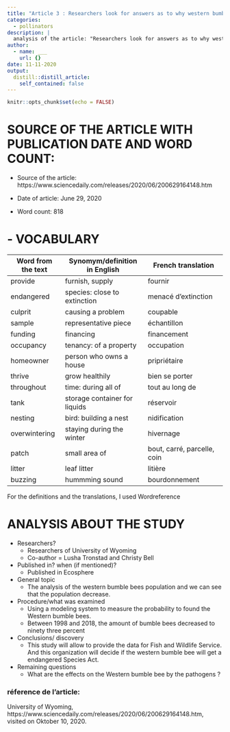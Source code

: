 ```yaml
---
title: "Article 3 : Researchers look for answers as to why western bumblebees are declining"
categories:
  - pollinators
description: |
  analysis of the article: "Researchers look for answers as to why western bumblebees are declining".
author:
  - name: ___
    url: {}
date: 11-11-2020
output:
  distill::distill_article:
    self_contained: false
---
```


```r
knitr::opts_chunk$set(echo = FALSE)
```


# SOURCE OF THE ARTICLE WITH PUBLICATION DATE AND WORD COUNT: 

* Source of the article: https://www.sciencedaily.com/releases/2020/06/200629164148.htm


* Date of article: June 29, 2020

* Word count: 818

# - VOCABULARY

| **Word from the text** | **Synomym/definition in English** | **French translation**          |
|--------------------|-------------------------------|-----------------------------|
| provide            | furnish, supply               | fournir                     |
| endangered         | species: close to extinction  | menacé d'extinction         |
| culprit            | causing a problem             | coupable                    |
| sample             | representative piece          | échantillon                 |
| funding            | financing                     | financement                 |
| occupancy          | tenancy: of a property        | occupation                  |
| homeowner          | person who owns a house       | pripriétaire                |
| thrive             | grow healthily                | bien se porter              |
| throughout         | time: during all of           | tout au long de             |
| tank               | storage container for liquids | réservoir                   |
| nesting            | bird: building a nest         | nidification                |
| overwintering      | staying during the winter     | hivernage                   |
| patch              | small area of                 | bout, carré, parcelle, coin |
| litter             | leaf litter                   | litière                     |
| buzzing            | hummming sound                | bourdonnement               |

For the definitions and the translations, I used Wordreference

# ANALYSIS ABOUT THE STUDY

* Researchers?
    +	Researchers of University of Wyoming
    +	Co-author = Lusha Tronstad and Christy Bell


* Published in? when (if mentioned)? 
    + Published in Ecosphere

* General topic
    + The analysis of the western bumble bees population and we can see that the population decrease. 

* Procedure/what was examined 
    +	Using a modeling system to measure the probability to found the Western bumble bees.
    +	Between 1998 and 2018, the amount of bumble bees decreased to ninety three percent


* Conclusions/ discovery 
    + This study will allow to provide the data for Fish and Wildlife Service. And this organization will decide if the western bumble bee will  get a endangered Species Act.


* Remaining questions
    + What are the effects on the Western bumble bee by the pathogens ?


### réference de l'article:

University of Wyoming, https://www.sciencedaily.com/releases/2020/06/200629164148.htm, visited on Oktober 10, 2020.



